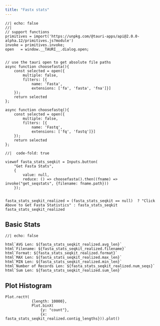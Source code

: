 ```yaml
---
title: "Fastx stats"
---
```





```ojs
//| echo: false
//| 
// support functions
primitives = import('https://unpkg.com/@tauri-apps/api@2.0.0-alpha.12/primitives.js?module')
invoke = primitives.invoke;
open   = window.__TAURI__.dialog.open;


// use the tauri open to get absolute file paths
async function choosefasta(){
    const selected = open({
        multiple: false,
        filters: [{
            name: 'Fasta',
            extensions: ['fa', 'fasta', 'fna']}]
    });
    return selected
};

async function choosefastq(){
    const selected = open({
        multiple: false,
        filters: [{
            name: 'Fastq',
            extensions: ['fq', 'fastq']}]
    });
    return selected
};

```


```ojs
//|  code-fold: true

viewof fasta_stats_seqkit = Inputs.button(
    "Get Fasta Stats", 
    { 
        value: null, 
        reduce: () => choosefasta().then((fname) => invoke("get_seqstats", {filename: fname.path})) 
    });


fasta_stats_seqkit_realized = (fasta_stats_seqkit == null)  ? "Click Above to Get Fasta Statistics" : fasta_stats_seqkit
fasta_stats_seqkit_realized

```




## Basic Stats

```ojs
//| echo: false

html`AVG Len: ${fasta_stats_seqkit_realized.avg_len}`
html`Filename: ${fasta_stats_seqkit_realized.filename}`
html`Format: ${fasta_stats_seqkit_realized.format}`
html`MAX Len: ${fasta_stats_seqkit_realized.max_len}`
html`MIN Len: ${fasta_stats_seqkit_realized.min_len}`
html`Number of Records Len: ${fasta_stats_seqkit_realized.num_seqs}`
html`Sum Len: ${fasta_stats_seqkit_realized.sum_len}`

```

## Plot Histogram 

```ojs

Plot.rectY(
            {length: 10000}, 
            Plot.binX(
                {y: "count"}, 
                {x: fasta_stats_seqkit_realized.contig_lengths})).plot()

```